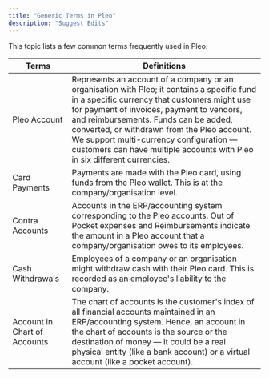 ```yaml
---
title: "Generic Terms in Pleo"
description: "Suggest Edits"
---
```


This topic lists a few common terms frequently used in Pleo:

| Terms                        | Definitions                                                                                                                                                                                                                                                                                                                                                                                            |
| ---------------------------- | ------------------------------------------------------------------------------------------------------------------------------------------------------------------------------------------------------------------------------------------------------------------------------------------------------------------------------------------------------------------------------------------------------ |
| Pleo Account                 | Represents an account of a company or an organisation with Pleo; it contains a specific fund in a specific currency that customers might use for payment of invoices, payment to vendors, and reimbursements. Funds can be added, converted, or withdrawn from the Pleo account. We support multi-currency configuration — customers can have multiple accounts with Pleo in six different currencies. |
| Card Payments                | Payments are made with the Pleo card, using funds from the Pleo wallet. This is at the company/organisation level.                                                                                                                                                                                                                                                                                     |
| Contra Accounts              | Accounts in the ERP/accounting system corresponding to the Pleo accounts. Out of Pocket expenses and Reimbursements indicate the amount in a Pleo account that a company/organisation owes to its employees.                                                                                                                                                                                           |
| Cash Withdrawals             | Employees of a company or an organisation might withdraw cash with their Pleo card. This is recorded as an employee's liability to the company.                                                                                                                                                                                                                                                        |
| Account in Chart of Accounts | The chart of accounts is the customer's index of all financial accounts maintained in an ERP/accounting system. Hence, an account in the chart of accounts is the source or the destination of money — it could be a real physical entity (like a bank account) or a virtual account (like a pocket account).                                                                                          |
